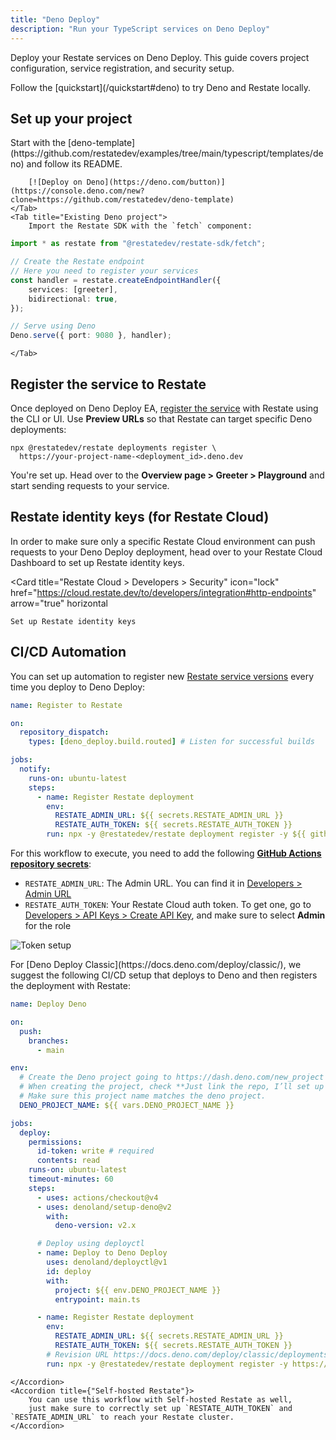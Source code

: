 ```yaml
---
title: "Deno Deploy"
description: "Run your TypeScript services on Deno Deploy"
---
```



Deploy your Restate services on Deno Deploy.
This guide covers project configuration, service registration, and security setup.

<Tip>
    Follow the [quickstart](/quickstart#deno) to try Deno and Restate locally.
</Tip>

## Set up your project

<Tabs>
    <Tab title="New project">
        Start with the [deno-template](https://github.com/restatedev/examples/tree/main/typescript/templates/deno) and follow its README.

        [![Deploy on Deno](https://deno.com/button)](https://console.deno.com/new?clone=https://github.com/restatedev/deno-template)
    </Tab>
    <Tab title="Existing Deno project">
        Import the Restate SDK with the `fetch` component:

```typescript
import * as restate from "@restatedev/restate-sdk/fetch";

// Create the Restate endpoint
// Here you need to register your services
const handler = restate.createEndpointHandler({
    services: [greeter],
    bidirectional: true,
});

// Serve using Deno
Deno.serve({ port: 9080 }, handler);
```
    </Tab>
</Tabs>

## Register the service to Restate

Once deployed on Deno Deploy EA, [register the service](/services/versioning) with Restate using the CLI or UI. Use **Preview URLs** so that Restate can target specific Deno deployments:

```shell
npx @restatedev/restate deployments register \
  https://your-project-name-<deployment_id>.deno.dev
```

You're set up. Head over to the **Overview page > Greeter > Playground** and start sending requests to your service.

## Restate identity keys (for Restate Cloud)

In order to make sure only a specific Restate Cloud environment can push requests to your Deno Deploy deployment,
head over to your Restate Cloud Dashboard to set up Restate identity keys.

<Card
    title="Restate Cloud > Developers > Security"
    icon="lock"
    href="https://cloud.restate.dev/to/developers/integration#http-endpoints"
    arrow="true"
    horizontal
>
    Set up Restate identity keys
</Card>

## CI/CD Automation

You can set up automation to register new [Restate service versions](/services/versioning) every time you deploy to Deno Deploy:

```yml
name: Register to Restate

on:
  repository_dispatch:
    types: [deno_deploy.build.routed] # Listen for successful builds

jobs:
  notify:
    runs-on: ubuntu-latest
    steps:
      - name: Register Restate deployment
        env:
          RESTATE_ADMIN_URL: ${{ secrets.RESTATE_ADMIN_URL }}
          RESTATE_AUTH_TOKEN: ${{ secrets.RESTATE_AUTH_TOKEN }}
        run: npx -y @restatedev/restate deployment register -y ${{ github.event.client_payload.revision.preview_url }}
```

For this workflow to execute, you need to add the following [**GitHub Actions repository secrets**](https://docs.github.com/en/actions/how-tos/write-workflows/choose-what-workflows-do/use-secrets):
- `RESTATE_ADMIN_URL`: The Admin URL. You can find it in [Developers > Admin URL](https://cloud.restate.dev/to/developers/integration#admin)
- `RESTATE_AUTH_TOKEN`: Your Restate Cloud auth token. To get one, go to [Developers > API Keys > Create API Key](https://cloud.restate.dev/to/developers/integration?createApiKey=true&createApiKeyDescription=deployment-key&createApiKeyRole=rst:role::AdminAccess), and make sure to select **Admin** for the role

![Token setup](/img/services/deploy/deployment-token.png)

<AccordionGroup>
    <Accordion title={"Deno Deploy Classic"}>
        For [Deno Deploy Classic](https://docs.deno.com/deploy/classic/), we suggest the following CI/CD setup that deploys to Deno and then registers the deployment with Restate:

```yml
name: Deploy Deno

on:
  push:
    branches:
      - main

env:
  # Create the Deno project going to https://dash.deno.com/new_project linking this repository.
  # When creating the project, check **Just link the repo, I’ll set up GitHub Actions myself**.
  # Make sure this project name matches the deno project.
  DENO_PROJECT_NAME: ${{ vars.DENO_PROJECT_NAME }}

jobs:
  deploy:
    permissions:
      id-token: write # required
      contents: read
    runs-on: ubuntu-latest
    timeout-minutes: 60
    steps:
      - uses: actions/checkout@v4
      - uses: denoland/setup-deno@v2
        with:
          deno-version: v2.x

      # Deploy using deployctl
      - name: Deploy to Deno Deploy
        uses: denoland/deployctl@v1
        id: deploy
        with:
          project: ${{ env.DENO_PROJECT_NAME }}
          entrypoint: main.ts

      - name: Register Restate deployment
        env:
          RESTATE_ADMIN_URL: ${{ secrets.RESTATE_ADMIN_URL }}
          RESTATE_AUTH_TOKEN: ${{ secrets.RESTATE_AUTH_TOKEN }}
        # Revision URL https://docs.deno.com/deploy/classic/deployments/#production-vs.-preview-deployments
        run: npx -y @restatedev/restate deployment register -y https://${{ env.DENO_PROJECT_NAME }}-${{ steps.deploy.outputs.deployment-id }}.deno.dev
```
    </Accordion>
    <Accordion title={"Self-hosted Restate"}>
        You can use this workflow with Self-hosted Restate as well,
        just make sure to correctly set up `RESTATE_AUTH_TOKEN` and `RESTATE_ADMIN_URL` to reach your Restate cluster.
    </Accordion>
</AccordionGroup>
